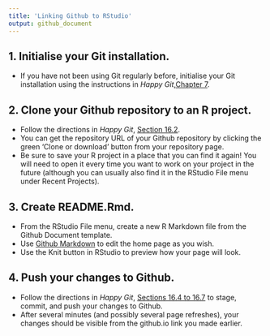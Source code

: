 ```yaml
---
title: 'Linking Github to RStudio'
output: github_document
---
```


## 1. Initialise your Git installation.

- If you have not been using Git regularly before, initialise your Git installation using the instructions in *Happy Git*,[Chapter 7](https://happygitwithr.com/hello-git.html).

## 2. Clone your Github repository to an R project.

- Follow the directions in *Happy Git*, [Section 16.2](https://happygitwithr.com/existing-github-first.html).
- You can get the repository URL of your Github repository by clicking the green ‘Clone or download’ button from your repository page.
- Be sure to save your R project in a place that you can find it again! You will need to open it every time you want to work on your project in the future (although you can usually also find it in the RStudio File menu under Recent Projects).

## 3. Create README.Rmd.

- From the RStudio File menu, create a new R Markdown file from the Github Document template.
- Use [Github Markdown](https://guides.github.com/features/mastering-markdown/) to edit the home page as you wish.
- Use the Knit button in RStudio to preview how your page will look.

## 4. Push your changes to Github.

- Follow the directions in *Happy Git*, [Sections 16.4 to  16.7](https://happygitwithr.com/existing-github-first.html#stage-and-commit) to stage, commit, and push your changes to Github.
- After several minutes (and possibly several page refreshes), your changes should be visible from the github.io link you made earlier.
